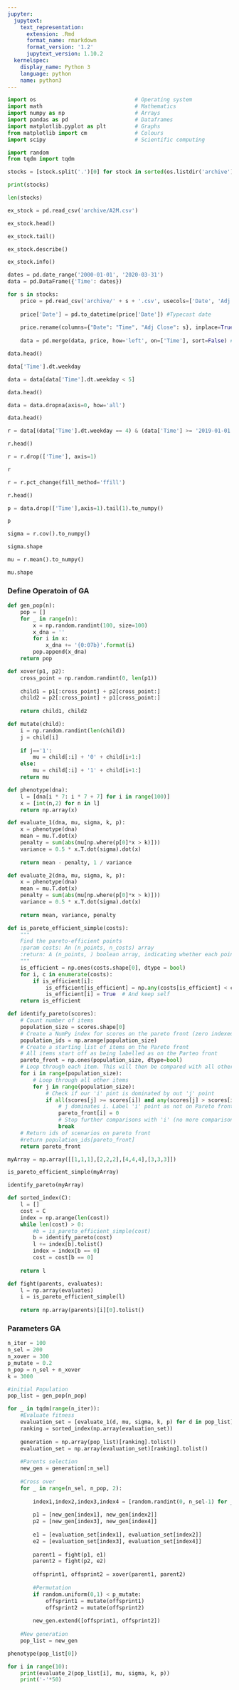 ```yaml
---
jupyter:
  jupytext:
    text_representation:
      extension: .Rmd
      format_name: rmarkdown
      format_version: '1.2'
      jupytext_version: 1.10.2
  kernelspec:
    display_name: Python 3
    language: python
    name: python3
---
```


```python
import os                               # Operating system
import math                             # Mathematics
import numpy as np                      # Arrays
import pandas as pd                     # Dataframes
import matplotlib.pyplot as plt         # Graphs
from matplotlib import cm               # Colours
import scipy                            # Scientific computing
```

```python
import random
from tqdm import tqdm
```

```python
stocks = [stock.split('.')[0] for stock in sorted(os.listdir('archive'))]
```

```python
print(stocks)
```

```python
len(stocks)
```

```python
ex_stock = pd.read_csv('archive/A2M.csv')
```

```python
ex_stock.head()
```

```python
ex_stock.tail()
```

```python
ex_stock.describe()
```

```python
ex_stock.info()
```

```python
dates = pd.date_range('2000-01-01', '2020-03-31')
data = pd.DataFrame({'Time': dates})
```

```python
for s in stocks:
    price = pd.read_csv('archive/' + s + '.csv', usecols=['Date', 'Adj Close']) #read file csv
    
    price['Date'] = pd.to_datetime(price['Date']) #Typecast date
    
    price.rename(columns={"Date": "Time", "Adj Close": s}, inplace=True) #rename column
    
    data = pd.merge(data, price, how='left', on=['Time'], sort=False) #merge table
```

```python
data.head()
```

```python
data['Time'].dt.weekday
```

```python
data = data[data['Time'].dt.weekday < 5]
```

```python
data.head()
```

```python
data = data.dropna(axis=0, how='all')
```

```python
data.head()
```

```python
r = data[(data['Time'].dt.weekday == 4) & (data['Time'] >= '2019-01-01')]
```

```python
r.head()
```

```python
r = r.drop(['Time'], axis=1)
```

```python
r
```

```python
r = r.pct_change(fill_method='ffill')
```

```python
r.head()
```

```python
p = data.drop(['Time'],axis=1).tail(1).to_numpy()
```

```python
p
```

```python
sigma = r.cov().to_numpy()
```

```python
sigma.shape
```

```python
mu = r.mean().to_numpy()
```

```python
mu.shape
```

### Define Operatoin of GA

```python
def gen_pop(n):
    pop = []
    for _ in range(n):
        x = np.random.randint(100, size=100)
        x_dna = '' 
        for i in x:
            x_dna += '{0:07b}'.format(i)
        pop.append(x_dna)
    return pop
```

```python
def xover(p1, p2):
    cross_point = np.random.randint(0, len(p1))
    
    child1 = p1[:cross_point] + p2[cross_point:]
    child2 = p2[:cross_point] + p1[cross_point:]
    
    return child1, child2
```

```python
def mutate(child):
    i = np.random.randint(len(child))
    j = child[i]
    
    if j=='1':
        mu = child[:i] + '0' + child[i+1:]
    else:
        mu = child[:i] + '1' + child[i+1:]
    return mu
```

```python
def phenotype(dna):
    l = [dna[i * 7: i * 7 + 7] for i in range(100)]
    x = [int(n,2) for n in l]
    return np.array(x)
```

```python
def evaluate_1(dna, mu, sigma, k, p):
    x = phenotype(dna)
    mean = mu.T.dot(x) 
    penalty = sum(abs(mu[np.where(p[0]*x > k)]))
    variance = 0.5 * x.T.dot(sigma).dot(x)
    
    return mean - penalty, 1 / variance
```

```python
def evaluate_2(dna, mu, sigma, k, p):
    x = phenotype(dna)
    mean = mu.T.dot(x) 
    penalty = sum(abs(mu[np.where(p[0]*x > k)]))
    variance = 0.5 * x.T.dot(sigma).dot(x)
    
    return mean, variance, penalty
```

```python
def is_pareto_efficient_simple(costs):
    """
    Find the pareto-efficient points
    :param costs: An (n_points, n_costs) array
    :return: A (n_points, ) boolean array, indicating whether each point is Pareto efficient
    """
    is_efficient = np.ones(costs.shape[0], dtype = bool)
    for i, c in enumerate(costs):
        if is_efficient[i]:
            is_efficient[is_efficient] = np.any(costs[is_efficient] < c, axis=1)  # Keep any point with a lower cost
            is_efficient[i] = True  # And keep self
    return is_efficient
```

```python
def identify_pareto(scores):
    # Count number of items
    population_size = scores.shape[0]
    # Create a NumPy index for scores on the pareto front (zero indexed)
    population_ids = np.arange(population_size)
    # Create a starting list of items on the Pareto front
    # All items start off as being labelled as on the Parteo front
    pareto_front = np.ones(population_size, dtype=bool)
    # Loop through each item. This will then be compared with all other items
    for i in range(population_size):
        # Loop through all other items
        for j in range(population_size):
            # Check if our 'i' pint is dominated by out 'j' point
            if all(scores[j] >= scores[i]) and any(scores[j] > scores[i]):
                # j dominates i. Label 'i' point as not on Pareto front
                pareto_front[i] = 0
                # Stop further comparisons with 'i' (no more comparisons needed)
                break
    # Return ids of scenarios on pareto front
    #return population_ids[pareto_front]
    return pareto_front
```

```python
myArray = np.array([[1,1,1],[2,2,2],[4,4,4],[3,3,3]])
```

```python
is_pareto_efficient_simple(myArray)
```

```python
identify_pareto(myArray)
```

```python
def sorted_index(C):
    l = []
    cost = C
    index = np.arange(len(cost))
    while len(cost) > 0:
        #b = is_pareto_efficient_simple(cost)
        b = identify_pareto(cost)
        l += index[b].tolist()
        index = index[b == 0]
        cost = cost[b == 0]
    
    return l
```

```python
def fight(parents, evaluates):
    l = np.array(evaluates)
    i = is_pareto_efficient_simple(l)
    
    return np.array(parents)[i][0].tolist()
```

### Parameters GA

```python
n_iter = 100
n_sel = 200
n_xover = 300
p_mutate = 0.2
n_pop = n_sel + n_xover
k = 3000
```

```python
#initial Population
pop_list = gen_pop(n_pop)

for _ in tqdm(range(n_iter)):
    #Evaluate fitness
    evaluation_set = [evaluate_1(d, mu, sigma, k, p) for d in pop_list]
    ranking = sorted_index(np.array(evaluation_set))
    
    generation = np.array(pop_list)[ranking].tolist()
    evaluation_set = np.array(evaluation_set)[ranking].tolist()
    
    #Parents selection
    new_gen = generation[:n_sel]
    
    #Cross over
    for _ in range(n_sel, n_pop, 2):
        
        index1,index2,index3,index4 = [random.randint(0, n_sel-1) for _ in range(4)]
        
        p1 = [new_gen[index1], new_gen[index2]]
        p2 = [new_gen[index3], new_gen[index4]]
        
        e1 = [evaluation_set[index1], evaluation_set[index2]]
        e2 = [evaluation_set[index3], evaluation_set[index4]]
        
        parent1 = fight(p1, e1)
        parent2 = fight(p2, e2)
        
        offsprint1, offsprint2 = xover(parent1, parent2)
        
        #Permutation    
        if random.uniform(0,1) < p_mutate:
            offsprint1 = mutate(offsprint1)
            offsprint2 = mutate(offsprint2)
            
        new_gen.extend([offsprint1, offsprint2])
        
    #New generation
    pop_list = new_gen
```

```python
phenotype(pop_list[0])
```

```python
for i in range(10):
    print(evaluate_2(pop_list[i], mu, sigma, k, p))
    print('-'*50)
```

```python

```
